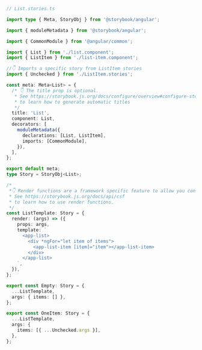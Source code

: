 ```ts
// List.stories.ts

import type { Meta, StoryObj } from '@storybook/angular';

import { moduleMetadata } from '@storybook/angular';

import { CommonModule } from '@angular/common';

import { List } from './list.component';
import { ListItem } from './list-item.component';

//👇 Imports a specific story from ListItem stories
import { Unchecked } from './ListItem.stories';

const meta: Meta<List> = {
  /* 👇 The title prop is optional.
   * See https://storybook.js.org/docs/configure/overview#configure-story-loading
   * to learn how to generate automatic titles
   */
  title: 'List',
  component: List,
  decorators: [
    moduleMetadata({
      declarations: [List, ListItem],
      imports: [CommonModule],
    }),
  ],
};

export default meta;
type Story = StoryObj<List>;

/*
 *👇 Render functions are a framework specific feature to allow you control on how the component renders.
 * See https://storybook.js.org/docs/api/csf
 * to learn how to use render functions.
 */
const ListTemplate: Story = {
  render: (args) => ({
    props: args,
    template: `
      <app-list>
        <div *ngFor="let item of items">
          <app-list-item [item]="item"></app-list-item>
        </div>
      </app-list>
    `,
  }),
};

export const Empty: Story = {
  ...ListTemplate,
  args: { items: [] },
};

export const OneItem: Story = {
  ...ListTemplate,
  args: {
    items: [{ ...Unchecked.args }],
  },
};
```
